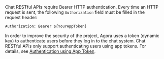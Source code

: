 Chat RESTful APIs require Bearer HTTP authentication. Every time an HTTP request is sent, the following `Authorization` field must be filled in the request header:

```html
Authorization: Bearer ${YourAppToken}
```

In order to improve the security of the project, Agora uses a token (dynamic key) to authenticate users before they log in to the chat system. Chat RESTful APIs only support authenticating users using app tokens. For details, see [Authentication using App Token](/agora-chat/develop/authentication).
